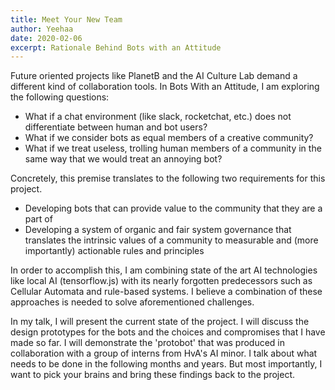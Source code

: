 ```yaml
---
title: Meet Your New Team
author: Yeehaa
date: 2020-02-06
excerpt: Rationale Behind Bots with an Attitude
---
```

Future oriented projects like PlanetB and the AI Culture Lab demand a 
different kind of collaboration tools.
In Bots With an Attitude, I am exploring the following questions: 

- What if a chat environment (like slack, rocketchat, etc.) does not 
 differentiate between human and bot users? 
- What if we consider bots as equal members of a creative community?
- What if we treat useless, trolling human members of a community in the same 
  way that we would treat an annoying bot?

Concretely, this premise translates to the following two requirements for 
this project.

- Developing bots that can provide value to the community that they are a 
  part of
- Developing a system of organic and fair system governance that translates 
  the intrinsic values of a community to measurable and (more importantly) 
  actionable rules and principles

In order to accomplish this, I am combining state of the art AI technologies 
like local AI (tensorflow.js) with its nearly forgotten predecessors such 
as Cellular Automata and rule-based systems. I believe a combination of these 
approaches is needed to solve aforementioned challenges. 

In my talk, I will present the current state of the project. I will discuss 
the design prototypes for the bots and the choices and compromises that I 
have made so far. I will demonstrate the 'protobot' that was produced in 
collaboration with a group of interns from HvA's AI minor. I talk about what 
needs to be done in the following months and years. But most importantly, I 
want to pick your brains and bring these findings back to the project.

